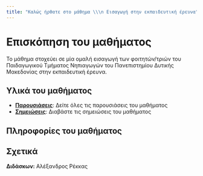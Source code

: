 ```yaml
---
title: "Καλώς ήρθατε στο μάθημα \\\n Εισαγωγή στην εκπαιδευτική έρευνα"
---
```


# Επισκόπηση του μαθήματος

Το μάθημα στοχεύει σε μία ομαλή εισαγωγή των φοιτητών/τριών του Παιδαγωγικού Τμήματος Νηπιαγωγών του Πανεπιστημίου
Δυτικής Μακεδονίας στην εκπαιδευτική έρευνα.

## Υλικά του μαθήματος

- **[Παρουσιάσεις](slides-index.qmd)**: Δείτε όλες τις παρουσιάσεις του μαθήματος
- **[Σημειώσεις](notes/index.qmd)**: Διαβάστε τις σημειώσεις του μαθήματος
  
## Πληροφορίες του μαθήματος


## Σχετικά

**Διδάσκων:** Αλέξανδρος Ρέκκας
